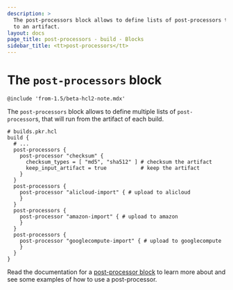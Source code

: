 ```yaml
---
description: >
  The post-processors block allows to define lists of post-processors to apply
  to an artifact.
layout: docs
page_title: post-processors - build - Blocks
sidebar_title: <tt>post-processors</tt>
---
```


# The `post-processors` block

`@include 'from-1.5/beta-hcl2-note.mdx'`

The `post-processors` block allows to define multiple lists of
`post-processor`s, that will run from the artifact of each build.

```hcl
# builds.pkr.hcl
build {
  # ...
  post-processors {
    post-processor "checksum" {
      checksum_types = [ "md5", "sha512" ] # checksum the artifact
      keep_input_artifact = true           # keep the artifact
    }
  }
  post-processors {
    post-processor "alicloud-import" { # upload to alicloud
    }
  }
  post-processors {
    post-processor "amazon-import" { # upload to amazon
    }
  }
  post-processors {
    post-processor "googlecompute-import" { # upload to googlecompute
    }
  }
}
```

Read the documentation for a [post-processor
block](/docs/from-1.5/blocks/build/post-processor) to learn more about and see
some examples of how to use a post-processor.
